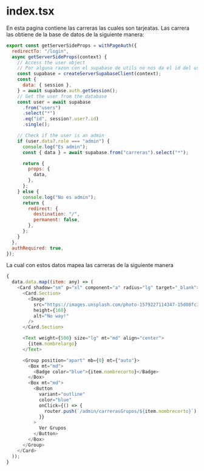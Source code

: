 # index.tsx

En esta pagina contiene las carreras las cuales son tarjeatas. Las carrera las obtiene de la base de datos de la siguiente manera:

```js
export const getServerSideProps = withPageAuth({
  redirectTo: "/login",
  async getServerSideProps(context) {
    // Access the user object
    // Por alguna razon con el supabase de utils no nos da el id del usuario
    const supabase = createServerSupabaseClient(context);
    const {
      data: { session },
    } = await supabase.auth.getSession();
    // Get the user from the database
    const user = await supabase
      .from("users")
      .select("*")
      .eq("id", session?.user?.id)
      .single();

    // Check if the user is an admin
    if (user.data?.role === "admin") {
      console.log("Es admin");
      const { data } = await supabase.from("carreras").select("*");

      return {
        props: {
          data,
        },
      };
    } else {
      console.log("No es admin");
      return {
        redirect: {
          destination: "/",
          permanent: false,
        },
      };
    }
  },
  authRequired: true,
});
```

La cual con estos datos mapea las carreras de la siguiente manera

```js
{
  data.data.map((item: any) => (
    <Card shadow="sm" p="xl" component="a" radius="lg" target="_blank">
      <Card.Section>
        <Image
          src="https://images.unsplash.com/photo-1579227114347-15d08fc37cae?ixid=MnwxMjA3fDB8MHxwaG90by1wYWdlfHx8fGVufDB8fHx8&ixlib=rb-1.2.1&auto=format&fit=crop&w=2550&q=80"
          height={160}
          alt="No way!"
        />
      </Card.Section>

      <Text weight={500} size="lg" mt="md" align="center">
        {item.nombrelargo}
      </Text>

      <Group position="apart" mb={0} mt={"auto"}>
        <Box mt="md">
          <Badge color="blue">{item.nombrecorto}</Badge>
        </Box>
        <Box mt="md">
          <Button
            variant="outline"
            color="blue"
            onClick={() => {
              router.push(`/admin/carrerasGrupos/${item.nombrecorto}`);
            }}
          >
            Ver Grupos
          </Button>
        </Box>
      </Group>
    </Card>
  ));
}
```
